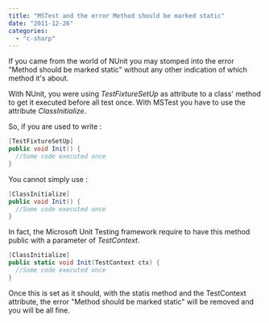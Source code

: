 ```yaml
---
title: "MSTest and the error Method should be marked static"
date: "2011-12-26"
categories: 
  - "c-sharp"
---
```


If you came from the world of NUnit you may stomped into the error "Method should be marked static" without any other indication of which method it's about.

With NUnit, you were using _TestFixtureSetUp_ as attribute to a class' method to get it executed before all test once. With MSTest you have to use the attribute _ClassInitialize_.

So, if you are used to write :

```csharp
[TestFixtureSetUp] 
public void Init() { 
  //Some code executed once 
} 
```

You cannot simply use :

```csharp
[ClassInitialize] 
public void Init() { 
  //Some code executed once 
} 
```

In fact, the Microsoft Unit Testing framework require to have this method public with a parameter of _TestContext_.

```csharp
[ClassInitialize] 
public static void Init(TestContext ctx) { 
  //Some code executed once 
} 
```

Once this is set as it should, with the statis method and the TestContext attribute, the error "Method should be marked static" will be removed and you will be all fine.
